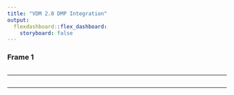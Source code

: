 ```yaml
---
title: "VDM 2.0 DMP Integration"
output: 
  flexdashboard::flex_dashboard:
    storyboard: false
---
```


### Frame 1

```r
```

*** 





```r
```

*** 


